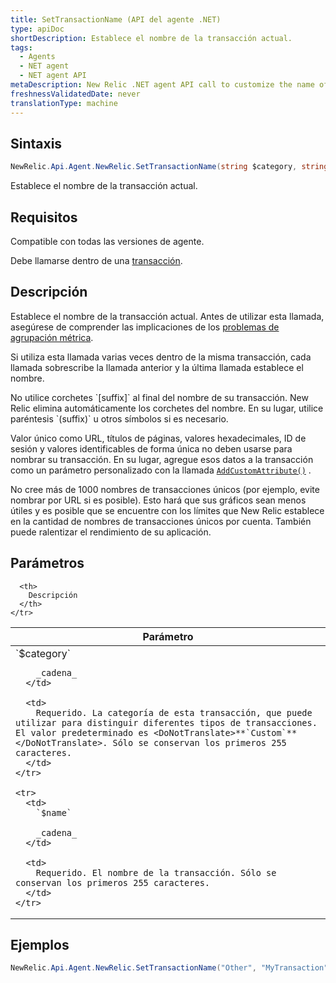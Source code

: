 ```yaml
---
title: SetTransactionName (API del agente .NET)
type: apiDoc
shortDescription: Establece el nombre de la transacción actual.
tags:
  - Agents
  - NET agent
  - NET agent API
metaDescription: New Relic .NET agent API call to customize the name of a transaction.
freshnessValidatedDate: never
translationType: machine
---
```


## Sintaxis

```cs
NewRelic.Api.Agent.NewRelic.SetTransactionName(string $category, string $name)
```

Establece el nombre de la transacción actual.

## Requisitos

Compatible con todas las versiones de agente.

Debe llamarse dentro de una [transacción](/docs/accounts-partnerships/education/getting-started-new-relic/glossary#transaction).

## Descripción

Establece el nombre de la transacción actual. Antes de utilizar esta llamada, asegúrese de comprender las implicaciones de los [problemas de agrupación métrica](/docs/agents/manage-apm-agents/troubleshooting/metric-grouping-issues).

Si utiliza esta llamada varias veces dentro de la misma transacción, cada llamada sobrescribe la llamada anterior y la última llamada establece el nombre.

<Callout variant="important">
  No utilice corchetes `[suffix]` al final del nombre de su transacción. New Relic elimina automáticamente los corchetes del nombre. En su lugar, utilice paréntesis `(suffix)` u otros símbolos si es necesario.
</Callout>

Valor único como URL, títulos de páginas, valores hexadecimales, ID de sesión y valores identificables de forma única no deben usarse para nombrar su transacción. En su lugar, agregue esos datos a la transacción como un parámetro personalizado con la llamada [`AddCustomAttribute()`](/docs/apm/agents/net-agent/net-agent-api/itransaction/#addcustomattribute) .

<Callout variant="important">
  No cree más de 1000 nombres de transacciones únicos (por ejemplo, evite nombrar por URL si es posible). Esto hará que sus gráficos sean menos útiles y es posible que se encuentre con los límites que New Relic establece en la cantidad de nombres de transacciones únicos por cuenta. También puede ralentizar el rendimiento de su aplicación.
</Callout>

## Parámetros

<table>
  <thead>
    <tr>
      <th width="25%">
        Parámetro
      </th>

      <th>
        Descripción
      </th>
    </tr>
  </thead>

  <tbody>
    <tr>
      <td>
        `$category`

        _cadena_
      </td>

      <td>
        Requerido. La categoría de esta transacción, que puede utilizar para distinguir diferentes tipos de transacciones. El valor predeterminado es <DoNotTranslate>**`Custom`**</DoNotTranslate>. Sólo se conservan los primeros 255 caracteres.
      </td>
    </tr>

    <tr>
      <td>
        `$name`

        _cadena_
      </td>

      <td>
        Requerido. El nombre de la transacción. Sólo se conservan los primeros 255 caracteres.
      </td>
    </tr>
  </tbody>
</table>

## Ejemplos

```cs
NewRelic.Api.Agent.NewRelic.SetTransactionName("Other", "MyTransaction");
```